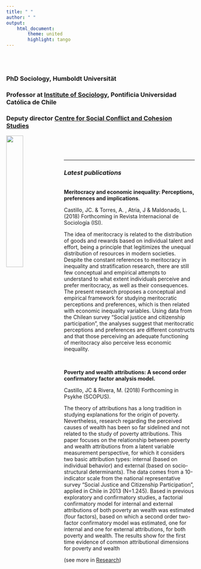 ```yaml
---
title: " "
author: " "
output:
    html_document:
        theme: united
        highlight: tango
---
```


<br/>
<br/>

### PhD Sociology, Humboldt Universität <br/>
### Professor at [Institute of Sociology](http://www.sociologia.uc.cl), Pontificia Universidad Católica de Chile <br/>
### Deputy director [Centre for Social Conflict and Cohesion Studies](http://www.coes.cl)
[<img src="images/logocoes.jpg" style="width:30%" align="left">](http://www.coes.cl)
<br/>
<br/>
<br/>


---

### _Latest publications_

<br/>
**Meritocracy and economic inequality: Perceptions, preferences and implications**.

  Castillo, JC. & Torres, A. , Atria, J & Maldonado, L. (2018)
Forthcoming in Revista Internacional de Sociología (ISI).

  The idea of meritocracy is related to the distribution of goods and rewards based on individual talent and effort, being a principle that legitimizes the unequal distribution of resources in modern societies. Despite the constant references to meritocracy in inequality and stratification research, there are still few conceptual and empirical attempts to understand to what extent individuals perceive and prefer meritocracy, as well as their consequences. The present research proposes a conceptual and empirical framework for  studying meritocratic perceptions and preferences, which is then related with economic inequality variables. Using data from the Chilean survey “Social justice and citizenship participation”, the analyses suggest that meritocratic perceptions and preferences are different constructs and that those perceiving an adequate functioning of meritocracy also perceive less economic inequality.


<br/>

**Poverty and wealth attributions: A second order confirmatory factor analysis model.**

  Castillo, JC & Rivera, M. (2018)
  Forthcoming in Psykhe (SCOPUS).

  The theory of attributions has a long tradition in studying explanations for the origin of poverty. Nevertheless, research regarding the perceived causes of wealth has been so far sidelined and not related to the study of poverty attributions. This paper focuses on the relationship between poverty and wealth attributions from a latent variable measurement perspective, for which it considers two basic attribution types: internal (based on individual behavior) and external (based on socio-structural determinants). The data comes from a 10-indicator scale from the national representative survey “Social Justice and Citizenship Participation”, applied in Chile in 2013 (N=1.245). Based in previous exploratory and confirmatory studies, a factorial confirmatory model for internal and external attributions of both poverty an wealth was estimated (four factors), based on which a second order two-factor confirmatory model was estimated, one for internal and one for external attributions, for both poverty and wealth. The results show for the first time evidence of common attributional dimensions for poverty and wealth

(see more in [Research](research.html))
